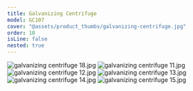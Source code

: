 ```yaml
---
title: Galvanizing Centrifuge
model: GC107
cover: "@assets/product_thumbs/galvanizing-centrifuge.jpg"
order: 10
isLine: false
nested: true
---
```



<ProductTabs />

![galvanizing centrifuge 18.jpg](@assets/article_images/galvanizing-centrifuge/galvanizing-centrifuge-18.jpg)
![galvanizing centrifuge 11.jpg](@assets/article_images/galvanizing-centrifuge/galvanizing-centrifuge-11.jpg)
![galvanizing centrifuge 12.jpg](@assets/article_images/galvanizing-centrifuge/galvanizing-centrifuge-12.jpg)
![galvanizing centrifuge 13.jpg](@assets/article_images/galvanizing-centrifuge/galvanizing-centrifuge-13.jpg)
![galvanizing centrifuge 14.jpg](@assets/article_images/galvanizing-centrifuge/galvanizing-centrifuge-14.jpg)
![galvanizing centrifuge 15.jpg](@assets/article_images/galvanizing-centrifuge/galvanizing-centrifuge-15.jpg)
